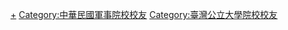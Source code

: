 [[Category:中華民國海軍軍官學校|+]]
[[Category:中華民國軍事院校校友|Category:中華民國軍事院校校友]]
[[Category:臺灣公立大學院校校友|Category:臺灣公立大學院校校友]]